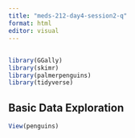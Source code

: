 ```yaml
---
title: "meds-212-day4-session2-q"
format: html
editor: visual
---
```


## 

```r
library(GGally)
library(skimr)
library(palmerpenguins)
library(tidyverse)
```

## Basic Data Exploration

```r
View(penguins)
```
